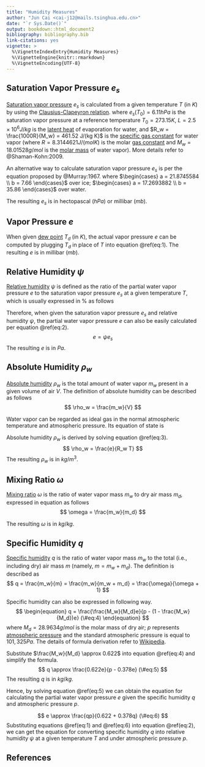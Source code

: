 ```yaml
---
title: "Humidity Measures"
author: "Jun Cai <cai-j12@mails.tsinghua.edu.cn>"
date: "`r Sys.Date()`"
output: bookdown::html_document2
bibliography: bibliography.bib
link-citations: yes
vignette: >
  %\VignetteIndexEntry{Humidity Measures}
  %\VignetteEngine{knitr::rmarkdown}
  %\VignetteEncoding{UTF-8}
---
```


## Saturation Vapor Pressure $e_s$ {-}

[Saturation vapor pressure](http://glossary.ametsoc.org/wiki/Saturation_vapor_pressure) $e_s$ is calculated from a given temperature $T$ (in $K$) by using the [Clausius-Clapeyron relation](http://en.wikipedia.org/wiki/Clausius%E2%80%93Clapeyron_relation).
\begin{equation}
  e_s(T) = e_s(T_0)\times \exp \left(\frac{L}{R_w}\left(\frac{1}{T_0} - \frac{1}{T}\right)\right)
  (\#eq:1)
\end{equation}
where $e_s(T_0) = 6.11 hPa$ is the saturation vapor pressure at a reference temperature $T_0 = 273.15 K$, $L = 2.5 \times 10^6 J/kg$ is the [latent heat](http://en.wikipedia.org/wiki/Latent_heat) of evaporation for water, and $R_w = \frac{1000R}{M_w} = 461.52 J/(kg K)$ is the [specific gas constant](http://en.wikipedia.org/wiki/Gas_constant#Specific_gas_constant) for water vapor (where $R = 8.3144621 J / (mol K)$ is the molar [gas constant](http://en.wikipedia.org/wiki/Gas_constant) and $M_w = 18.01528 g/mol$ is the [molar mass](http://en.wikipedia.org/wiki/Molar_mass) of water vapor). More details refer to @Shaman-Kohn:2009.

An alternative way to calculate saturation vapor pressure $e_s$ is per the equation proposed by @Murray:1967.
\begin{equation}
  e_s = 6.1078\exp{\left[\frac{a(T - 273.16)}{T - b}\right]}
\end{equation}
where $\begin{cases} a = 21.8745584 \\ b = 7.66 \end{cases}$ over ice; $\begin{cases} a = 17.2693882 \\ b = 35.86 \end{cases}$ over water. 

The resulting $e_s$ is in hectopascal ($hPa$) or millibar ($mb$).

## Vapor Pressure $e$ {-}

When given [dew point](https://en.wikipedia.org/wiki/Dew_point) $T_d$ (in $K$), the actual vapor pressure $e$ can be computed by plugging $T_d$ in place of $T$ into equation \@ref(eq:1). The resulting $e$ is in millibar ($mb$).

## Relative Humidity $\psi$ {-}

[Relative humidity](http://en.wikipedia.org/wiki/Humidity#Relative_humidity) $\psi$ is defined as the ratio of the partial water vapor pressure $e$ to the saturation vapor pressure $e_s$ at a given temperature $T$, which is usually expressed in $\%$ as follows
\begin{equation}
  \psi = \frac{e}{e_s}\times 100
  (\#eq:2)
\end{equation}

Therefore, when given the saturation vapor pressure $e_s$ and relative humidity $\psi$, the partial water vapor pressure $e$ can also be easily calculated  per equation \@ref(eq:2).
$$
  e = \psi e_s
$$
The resulting $e$ is in $Pa$.

## Absolute Humidity $\rho_w$ {-}

[Absolute humidity](http://en.wikipedia.org/wiki/Humidity#Absolute_humidity) $\rho_w$ is the total amount of water vapor $m_w$ present in a given volume of air $V$. The definition of absolute humidity can be described as follows
$$
  \rho_w = \frac{m_w}{V}
$$

Water vapor can be regarded as ideal gas in the normal atmospheric temperature and atmospheric pressure. Its equation of state is
\begin{equation}
  e = \rho_w R_w T
  (\#eq:3)
\end{equation}

Absolute humidity $\rho_w$ is derived by solving equation \@ref(eq:3).
$$
  \rho_w = \frac{e}{R_w T}
$$
The resulting $\rho_w$ is in $kg/m^3$.

## Mixing Ratio $\omega$ {-}

[Mixing ratio](http://www.conservationphysics.org/teabag/ah_mr.php) $\omega$ is the ratio of water vapor mass $m_w$ to dry air mass $m_d$, expressed in equation as follows
$$
  \omega = \frac{m_w}{m_d}
$$

The resulting $\omega$ is in $kg/kg$.

## Specific Humidity $q$ {-}

[Specific humidity](http://en.wikipedia.org/wiki/Humidity#Specific_humidity) $q$ is the ratio of water vapor mass $m_w$ to the total (i.e., including dry) air mass $m$ (namely, $m = m_w + m_d$). The definition is described as
$$
  q = \frac{m_w}{m} = \frac{m_w}{m_w + m_d} = \frac{\omega}{\omega + 1}
$$

Specific humidity can also be expressed in following way.
$$
\begin{equation}
  q = \frac{\frac{M_w}{M_d}e}{p - (1 - \frac{M_w}{M_d})e}
  (\#eq:4)
\end{equation}
$$
where $M_d = 28.9634 g/mol$ is the molar mass of dry air; $p$ represents [atmospheric pressure](http://en.wikipedia.org/wiki/Atmospheric_pressure) and the standard atmospheric pressure is equal to $101,325 Pa$. The details of formula derivation refer to [Wikipedia](http://zh.wikipedia.org/wiki/%E6%B9%BF%E5%BA%A6#.E6.AF.94.E6.BA.BC).

Substitute $\frac{M_w}{M_d} \approx 0.622$ into equation \@ref(eq:4) and simplify the formula.
$$
  q \approx \frac{0.622e}{p - 0.378e}
  (\#eq:5)
$$
The resulting $q$ is in $kg/kg$.

Hence, by solving equation \@ref(eq:5) we can obtain the equation for calculating the partial water vapor pressure $e$ given the specific humidity $q$ and atmospheric pressure $p$.

$$
  e \approx \frac{qp}{0.622 + 0.378q}
  (\#eq:6)
$$
Substituting equations \@ref(eq:1) and \@ref(eq:6) into equation \@ref(eq:2), we can get the equation for converting specific humidity $q$ into relative humidity $\psi$ at a given temperature $T$ and under atmospheric pressure $p$.

## References
